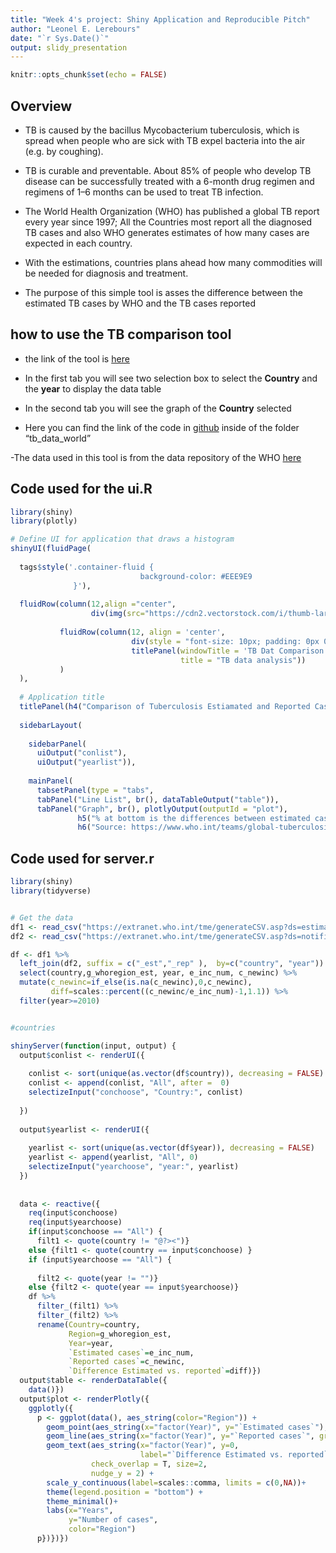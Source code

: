 ---
title: "Week 4's project: Shiny Application and Reproducible Pitch"
author: "Leonel E. Lerebours"
date: "`r Sys.Date()`"
output: slidy_presentation
---

```{r setup, include=FALSE}
knitr::opts_chunk$set(echo = FALSE)
```

## Overview

- TB is caused by the bacillus Mycobacterium tuberculosis, which is spread when people who are sick with TB
  expel bacteria into the air (e.g. by coughing).
  
- TB is curable and preventable. About 85% of people who develop TB disease can be successfully treated with
a 6-month drug regimen and regimens of 1–6 months can be used to treat TB infection.

- The World Health Organization (WHO) has published a global TB report every year since 1997; 
All the Countries most report all the diagnosed TB cases and also WHO generates estimates of how many cases
are expected in each country.

- With the estimations, countries plans ahead how many commodities will be needed for diagnosis and treatment.

- The purpose of this simple tool is asses the difference between the estimated TB cases by WHO and the TB cases reported

## how to use the TB comparison tool

- the link of the tool is [here](https://leoneler.shinyapps.io/tb_data_world_comparion/?_ga=2.227718813.1437403525.1665342709-911882185.1665342709)

- In the first tab you will see two selection box to select the **Country** and the **year** to display the data table

- In the second tab you will see the graph of the **Country** selected

- Here you can find the link of the code in [github](https://github.com/leoneler1980/devdataproducts) inside of the folder "tb_data_world"

-The data used in this tool is from the data repository of the WHO [here](https://www.who.int/teams/global-tuberculosis-programme/data#csv_files)


## Code used for the ui.R

```{r eval=FALSE, echo=TRUE}

library(shiny)
library(plotly)

# Define UI for application that draws a histogram
shinyUI(fluidPage(
  
  tags$style('.container-fluid {
                             background-color: #EEE9E9
              }'),
  
  fluidRow(column(12,align ="center",
                  div(img(src="https://cdn2.vectorstock.com/i/thumb-large/83/06/tuberculosis-black-glyph-icon-contagious-vector-39918306.jpg", height=80, width=110))),
           
           fluidRow(column(12, align = 'center', 
                           div(style = "font-size: 10px; padding: 0px 0px; margin-top:-2em"),
                           titlePanel(windowTitle = 'TB Dat Comparison',
                                      title = "TB data analysis"))
           )
  ),
  
  # Application title
  titlePanel(h4("Comparison of Tuberculosis Estiamated and Reported Cases by Countries", align="center")),
  
  sidebarLayout(
    
    sidebarPanel(
      uiOutput("conlist"),
      uiOutput("yearlist")),
    
    mainPanel(
      tabsetPanel(type = "tabs",
      tabPanel("Line List", br(), dataTableOutput("table")),
      tabPanel("Graph", br(), plotlyOutput(outputId = "plot"),
               h5("% at bottom is the differences between estimated cases (dots) vs. reported (line)", align="center"),
               h6("Source: https://www.who.int/teams/global-tuberculosis-programme/data#csv_files", align="center")))))))


```

## Code used for server.r

```{r eval=FALSE, echo=TRUE}

library(shiny)
library(tidyverse)


# Get the data
df1 <- read_csv("https://extranet.who.int/tme/generateCSV.asp?ds=estimates")
df2 <- read_csv("https://extranet.who.int/tme/generateCSV.asp?ds=notifications")

df <- df1 %>% 
  left_join(df2, suffix = c("_est","_rep" ),  by=c("country", "year")) %>% 
  select(country,g_whoregion_est, year, e_inc_num, c_newinc) %>% 
  mutate(c_newinc=if_else(is.na(c_newinc),0,c_newinc),
         diff=scales::percent((c_newinc/e_inc_num)-1,1.1)) %>% 
  filter(year>=2010)


#countries

shinyServer(function(input, output) {
  output$conlist <- renderUI({
    
    conlist <- sort(unique(as.vector(df$country)), decreasing = FALSE)
    conlist <- append(conlist, "All", after =  0)
    selectizeInput("conchoose", "Country:", conlist)
    
  })
 
  output$yearlist <- renderUI({
    
    yearlist <- sort(unique(as.vector(df$year)), decreasing = FALSE)
    yearlist <- append(yearlist, "All", 0)
    selectizeInput("yearchoose", "year:", yearlist)
  }) 
  
  
  data <- reactive({
    req(input$conchoose)
    req(input$yearchoose)
    if(input$conchoose == "All") {
      filt1 <- quote(country != "@?><")} 
    else {filt1 <- quote(country == input$conchoose) }
    if (input$yearchoose == "All") {
      
      filt2 <- quote(year != "")} 
    else {filt2 <- quote(year == input$yearchoose)}
    df %>%
      filter_(filt1) %>%
      filter_(filt2) %>% 
      rename(Country=country,
             Region=g_whoregion_est,
             Year=year,
             `Estimated cases`=e_inc_num,
             `Reported cases`=c_newinc,
             `Difference Estimated vs. reported`=diff)})
  output$table <- renderDataTable({
    data()})
  output$plot <- renderPlotly({
    ggplotly({
      p <- ggplot(data(), aes_string(color="Region")) + 
        geom_point(aes_string(x="factor(Year)", y="`Estimated cases`"), alpha = 0.5) + 
        geom_line(aes_string(x="factor(Year)", y="`Reported cases`", group="Region"), alpha = 0.5) +
        geom_text(aes_string(x="factor(Year)", y=0,
                             label="`Difference Estimated vs. reported`"),
                  check_overlap = T, size=2,
                  nudge_y = 2) + 
        scale_y_continuous(label=scales::comma, limits = c(0,NA))+
        theme(legend.position = "bottom") +
        theme_minimal()+
        labs(x="Years",
             y="Number of cases",
             color="Region")
      p})})})



```

